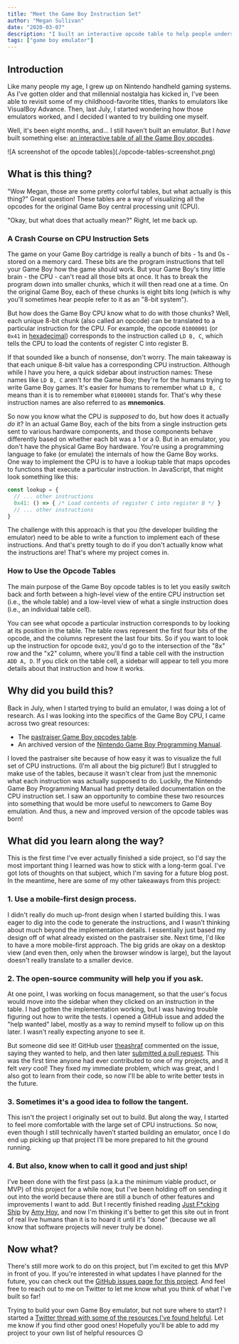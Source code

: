 ```yaml
---
title: "Meet the Game Boy Instruction Set"
author: "Megan Sullivan"
date: "2020-03-07"
description: "I built an interactive opcode table to help people understand the Game Boy instruction set. This post describes the project and highlights some lessons I learned along the way."
tags: ["game boy emulator"]
---
```


## Introduction

Like many people my age, I grew up on Nintendo handheld gaming systems. As I've gotten older and that millennial nostalgia has kicked in, I've been able to revisit some of my childhood-favorite titles, thanks to emulators like VisualBoy Advance. Then, last July, I started wondering how those emulators worked, and I decided I wanted to try building one myself.

Well, it's been eight months, and... I still haven't built an emulator. But I *have* built something else: [an interactive table of all the Game Boy opcodes](https://meganesu.github.io/generate-gb-opcodes).

<BrowserWindow>
  ![A screenshot of the opcode tables](./opcode-tables-screenshot.png)
</BrowserWindow>

## What is this thing?

"Wow Megan, those are some pretty colorful tables, but what actually is this thing?" Great question! These tables are a way of visualizing all the opcodes for the original Game Boy central processing unit (CPU).

"Okay, but what does that actually mean?" Right, let me back up.

### A Crash Course on CPU Instruction Sets

The game on your Game Boy cartridge is really a bunch of bits - 1s and 0s - stored on a memory card. These bits are the program instructions that tell your Game Boy how the game should work. But your Game Boy's tiny little brain - the CPU - can't read all those bits at once. It has to break the program down into smaller chunks, which it will then read one at a time. On the original Game Boy, each of these chunks is eight bits long (which is why you'll sometimes hear people refer to it as an "8-bit system").

But how does the Game Boy CPU know what to do with those chunks? Well, each unique 8-bit chunk (also called an opcode) can be translated to a particular instruction for the CPU. For example, the opcode `01000001` (or `0x41` in [hexadecimal](https://simple.wikipedia.org/wiki/Hexadecimal)) corresponds to the instruction called `LD B, C`, which tells the CPU to load the contents of register C into register B. 

If that sounded like a bunch of nonsense, don't worry. The main takeaway is that each unique 8-bit value has a corresponding CPU instruction. Although while I have you here, a quick sidebar about instruction names: These names like `LD B, C` aren't for the Game Boy; they're for the humans trying to write Game Boy games. It's easier for humans to remember what `LD B, C` means than it is to remember what `01000001` stands for. That's why these instruction names are also referred to as **mnemonics**.

So now you know what the CPU is *supposed* to do, but how does it actually *do* it? In an actual Game Boy, each of the bits from a single instruction gets sent to various hardware components, and those components behave differently based on whether each bit was a 1 or a 0. But in an emulator, you don't have the physical Game Boy hardware. You're using a programming language to fake (or emulate) the internals of how the Game Boy works. One way to implement the CPU is to have a lookup table that maps opcodes to functions that execute a particular instruction. In JavaScript, that might look something like this:

```javascript
const lookup = {
  // ... other instructions
  0x41: () => { /* Load contents of register C into register B */ }
  // ... other instructions
}
```

The challenge with this approach is that you (the developer building the emulator) need to be able to write a function to implement each of these instructions. And that's pretty tough to do if you don't actually know what the instructions are! That's where my project comes in.

### How to Use the Opcode Tables

The main purpose of the Game Boy opcode tables is to let you easily switch back and forth between a high-level view of the entire CPU instruction set (i.e., the whole table) and a low-level view of what a single instruction does (i.e., an individual table cell).

You can see what opcode a particular instruction corresponds to by looking at its position in the table. The table rows represent the first four bits of the opcode, and the columns represent the last four bits. So if you want to look up the instruction for opcode `0x82`, you'd go to the intersection of the "8x" row and the "x2" column, where you'll find a table cell with the instruction `ADD A, D`. If you click on the table cell, a sidebar will appear to tell you more details about that instruction and how it works.

## Why did you build this?

Back in July, when I started trying to build an emulator, I was doing a lot of research. As I was looking into the specifics of the Game Boy CPU, I came across two great resources:

* The [pastraiser Game Boy opcodes table](https://www.pastraiser.com/cpu/gameboy/gameboy_opcodes.html).
* An archived version of the [Nintendo Game Boy Programming Manual](https://archive.org/details/GameBoyProgManVer1.1/mode/2up).

I loved the pastraiser site because of how easy it was to visualize the full set of CPU instructions. (I'm all about the big picture!) But I struggled to make use of the tables, because it wasn't clear from just the mnemonic what each instruction was actually supposed to do. Luckily, the Nintendo Game Boy Programming Manual had pretty detailed documentation on the CPU instruction set. I saw an opportunity to combine these two resources into something that would be more useful to newcomers to Game Boy emulation. And thus, a new and improved version of the opcode tables was born!

## What did you learn along the way?

This is the first time I've ever actually finished a side project, so I'd say the most important thing I learned was how to stick with a long-term goal. I've got lots of thoughts on that subject, which I'm saving for a future blog post. In the meantime, here are some of my other takeaways from this project:

### 1. Use a mobile-first design process.

I didn't really do much up-front design when I started building this. I was eager to dig into the code to generate the instructions, and I wasn't thinking about much beyond the implementation details. I essentially just based my design off of what already existed on the pastraiser site. Next time, I'd like to have a more mobile-first approach. The big grids are okay on a desktop view (and even then, only when the browser window is large), but the layout doesn't really translate to a smaller device.

### 2. The open-source community will help you if you ask.

At one point, I was working on focus management, so that the user's focus would move into the sidebar when they clicked on an instruction in the table. I had gotten the implementation working, but I was having trouble figuring out how to write the tests. I opened a GitHub issue and added the "help wanted" label, mostly as a way to remind myself to follow up on this later. I wasn't really expecting anyone to see it.

But someone did see it! GitHub user [theashraf](https://github.com/theashraf) commented on the issue, saying they wanted to help, and then later [submitted a pull request](https://github.com/meganesu/generate-gb-opcodes/pull/21). This was the first time anyone had ever contributed to one of my projects, and it felt *very* cool! They fixed my immediate problem, which was great, and I also got to learn from their code, so now I'll be able to write better tests in the future.

### 3. Sometimes it's a good idea to follow the tangent.

This isn't the project I originally set out to build. But along the way, I started to feel more comfortable with the large set of CPU instructions. So now, even though I still technically haven’t started building an emulator, once I do end up picking up that project I’ll be more prepared to hit the ground running.

### 4. But also, know when to call it good and just ship!

I've been done with the first pass (a.k.a the minimum viable product, or MVP) of this project for a while now, but I've been holding off on sending it out into the world because there are still a bunch of other features and improvements I want to add. But I recently finished reading [Just F*cking Ship](https://stackingthebricks.com/just-fucking-ship/) by [Amy Hoy](https://twitter.com/amyhoy), and now I'm thinking it's better to get this site out in front of real live humans than it is to hoard it until it's "done" (because we all know that software projects will never truly be done).

## Now what?

There's still more work to do on this project, but I'm excited to get this MVP in front of you. If you're interested in what updates I have planned for the future, you can check out the [GitHub issues page for this project](https://github.com/meganesu/generate-gb-opcodes/issues). And feel free to reach out to me on Twitter to let me know what you think of what I've built so far!

Trying to build your own Game Boy emulator, but not sure where to start? I started a [Twitter thread with some of the resources I've found helpful](https://twitter.com/meganesulli/status/1146306829418262528?s=20). Let me know if you find other good ones! Hopefully you'll be able to add my project to your own list of helpful resources 😉
